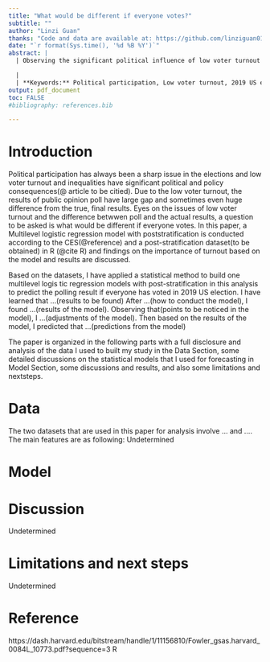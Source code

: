 ```yaml
---
title: "What would be different if everyone votes?"
subtitle: ""
author: "Linzi Guan"
thanks: "Code and data are available at: https://github.com/linziguan0118/304-Final-Project.git"
date: "`r format(Sys.time(), '%d %B %Y')`"
abstract: |
  | Observing the significant political influence of low voter turnout and huge different between the predicted results of election in polls and in real world, this paper analyses the issues of low voter turnout and aims to find what would be different if everyone votes. Datasets about ... are obtained, cleaned and analysed with a statistical Multilevel regression model with post stratification. Based on the model, ... is found. The results and the study appeal for politicans to predict the final results of the election taking everyones' vote and thus to come up policies that call people to vote. 

  |
  | **Keywords:** Political participation, Low voter turnout, 2019 US eletion, TBD
output: pdf_document
toc: FALSE
#bibliography: references.bib

---
```


# Introduction

Political participation has always been a sharp issue in the elections and low voter turnout and inequalities have significant political and policy consequences(@ article to be citied). Due to the low voter turnout, the results of public opinion poll have large gap and sometimes even huge difference from the true, final results. Eyes on the issues of low voter turnout and the difference betwwen poll and the actual results, a question to be asked is what would be different if everyone votes. In this paper, a Multilevel logistic regression model with poststratification is conducted according to the CES(@reference) and a post-stratification dataset(to be obtained) in R (@cite R) and findings on the importance of turnout based on the model and results are discussed. 

Based on the datasets, I have applied a statistical method to build one multilevel logis tic regression models with post-stratification in this analysis to predict the polling result if everyone has voted in 2019 US election. I have learned that ...(results to be found) After ...(how to conduct the model), I found ...(results of the model). Observing that(points to be noticed in the model), I ...(adjustments of the model). Then based on the results of the model, I predicted that ...(predictions from the model)

The paper is organized in the following parts with a full disclosure and analysis of the data I used to built my study in the Data Section, some detailed discussions on the statistical models that I used for forecasting in Model Section, some discussions and results, and also some limitations and nextsteps.

# Data

The two datasets that are used in this paper for analysis involve ... and .... The main features are as following:
Undetermined

# Model

# Discussion
Undetermined

# Limitations and next steps
Undetermined

# Reference
https://dash.harvard.edu/bitstream/handle/1/11156810/Fowler_gsas.harvard_0084L_10773.pdf?sequence=3
R